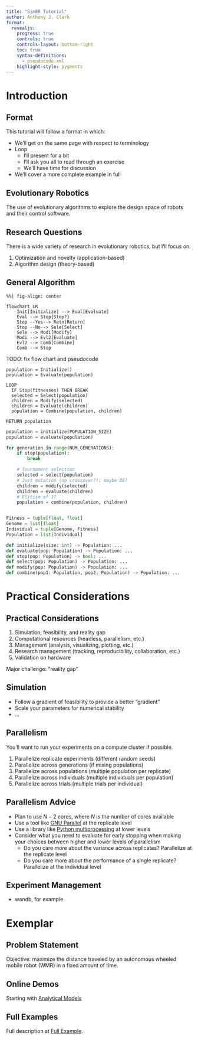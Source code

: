 ```yaml
---
title: "SimER Tutorial"
author: Anthony J. Clark
format:
  revealjs:
    progress: true
    controls: true
    controls-layout: bottom-right
    toc: true
    syntax-definitions:
      - pseudocode.xml
    highlight-style: pygments
---
```


# Introduction


## Format

This tutorial will follow a format in which:

- We'll get on the same page with respect to terminology
- Loop
  - I'll present for a bit
  - I'll ask you all to read through an exercise
  - We'll have time for discussion
- We'll cover a more complete example in full

## Evolutionary Robotics

The use of evolutionary algorithms to explore the design space of robots and their control software.

## Research Questions

There is a wide variety of research in evolutionary robotics, but I'll focus on:

1. Optimization and novelty (application-based)
2. Algorithm design (theory-based)

## General Algorithm

```mermaid
%%| fig-align: center

flowchart LR
    Init[Initialize] --> Eval[Evaluate]
    Eval --> Stop{Stop?}
    Stop --Yes--> Retn[Return]
    Stop --No--> Sele[Select]
    Sele --> Modi[Modify]
    Modi --> Evl2[Evaluate]
    Evl2 --> Comb[Combine]
    Comb --> Stop
```

TODO: fix flow chart and pseudocode

```.pseudocode
population = Initialize()
population = Evaluate(population)

LOOP
  IF Stop(fitnesses) THEN BREAK
  selected = Select(population)
  children = Modify(selected)
  children = Evaluate(children)
  population = Combine(population, children)

RETURN population
```

```python
population = initialize(POPULATION_SIZE)
population = evaluate(population)

for generation in range(NUM_GENERATIONS):
    if stop(population):
        break

    # Tournament selection
    selected = select(population)
    # Just mutation (no crossover?); maybe DE?
    children = modify(selected)
    children = evaluate(children)
    # Elitism of 1?
    population = combine(population, children)
```

```python

Fitness = tuple[float, float]
Genome = list[float]
Individual = tuple[Genome, Fitness]
Population = list[Individual]

def initialize(size: int) -> Population: ...
def evaluate(pop: Population) -> Population: ...
def stop(pop: Population) -> bool: ...
def select(pop: Population) -> Population: ...
def modify(pop: Population) -> Population: ...
def combine(pop1: Population, pop2: Population) -> Population: ...
```

# Practical Considerations

## Practical Considerations

1. Simulation, feasibility, and reality gap
2. Computational resources (headless, parallelism, etc.)
3. Management (analysis, visualizing, plotting, etc.)
4. Research management (tracking, reproducibility, collaboration, etc.)
5. Validation on hardware

Major challenge: "reality gap"

## Simulation

- Follow a gradient of feasibility to provide a better "gradient"
- Scale your parameters for numerical stability
- ...

## Parallelism

You'll want to run your experiments on a compute cluster if possible.

1. Parallelize replicate experiments (different random seeds)
2. Parallelize across generations (if mixing populations)
3. Parallelize across populations (multiple population per replicate)
4. Parallelize across individuals (multiple individuals per population)
5. Parallelize across trials (multiple trials per individual)

## Parallelism Advice

- Plan to use $N - 2$ cores, where $N$ is the number of cores available
- Use a tool like [GNU Parallel](https://www.gnu.org/software/parallel/) at the replicate level
- Use a library like [Python multiprocessing](https://docs.python.org/3/library/multiprocessing.html) at lower levels
- Consider what you need to evaluate for early stopping when making your choices between higher and lower levels of parallelism
  - Do you care more about the variance across replicates? Parallelize at the replicate level
  - Do you care more about the performance of a single replicate? Parallelize at the individual level

## Experiment Management

- wandb, for example

# Exemplar

## Problem Statement

Objective: maximize the distance traveled by an autonomous wheeled mobile robot (WMR) in a fixed amount of time.

## Online Demos

Starting with [Analytical Models](demos/1-analytical.qmd)

## Full Examples

Full description at [Full Example](demos/5-full-example.qmd).

